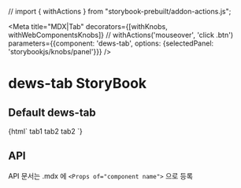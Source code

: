 // import { withActions } from "storybook-prebuilt/addon-actions.js";

<Meta
    title="MDX|Tab"
    decorators={[withKnobs, withWebComponentsKnobs]} // withActions('mouseover', 'click .btn')
    parameters={{component: 'dews-tab', options: {selectedPanel: 'storybookjs/knobs/panel'}}}
/>

<!-- 아래는 Doc 부분 -->
# dews-tab StoryBook

## Default dews-tab
<Preview>
    <Story name="dews-tab" height="100px">
        {html`
   <dews-area-panel>
    <area-item col="6">
        <dews-tabs id='tabs1' selected='2'>
                <dews-tab title="tab1">
                    <dews-container>tab1</dews-container>
                 </dews-tab>
                 <dews-tab title="tab2">
                    <dews-container>tab2</dews-container>
                 </dews-tab>
                 <dews-tab title="tab3" hide>
                 </dews-tab>
                 <dews-tab title="tab4">
                 </dews-tab>
                 <dews-tab title="tab5">
                 </dews-tab>
                 <dews-tab title="tab6">
                 </dews-tab>
        </dews-tabs>
    </area-item>
<area-item col="6">
        <dews-tabs selected='1' >
                <dews-tab title="tab1">
                    <dews-search-container title="Search-Container">
                        <container-button data-set data-reset data-capture></container-button>
                        <container-content>
                            <dews-textbox></dews-textbox>
                        </container-content>
                    </dews-search-container>
                 </dews-tab>
                 <dews-tab title="tab2">
                    <dews-container>tab2</dews-container>
                 </dews-tab>
                 <dews-tab title="tab3">
                 </dews-tab>
                 <dews-tab title="tab4">
                 </dews-tab>
                 <dews-tab title="tab5">
                 </dews-tab>
                 <dews-tab title="tab6">
                 </dews-tab>
        </dews-tabs>
    </area-item>
 </dews-area-panel>
    `}
    </Story>
</Preview>



## API

API 문서는 .mdx 에 `<Props of="component name">` 으로 등록

<Props of="dews-tab"/>
